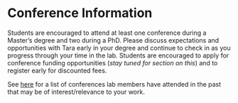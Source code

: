 # Conference Information {-#conferences}

Students are encouraged to attend at least one conference during a Master's degree and two during a PhD. Please discuss expectations and opportunities with Tara early in your degree and continue to check in as you progress through your time in the lab. Students are encouraged to apply for conference funding opportunities (*stay tuned for section on this*) and to register early for discounted fees.

See [here](https://docs.google.com/spreadsheets/d/1FtgwoMo0vrL5PP4OiivAoCfdTilFK2OEL3dlqk_53P0/edit?usp=drive_link) for a list of conferences lab members have attended in the past that may be of interest/relevance to your work.
